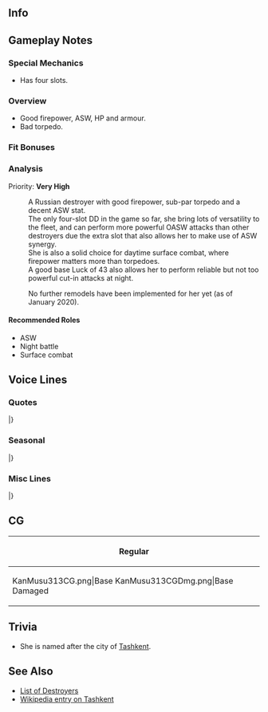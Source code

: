 ==Info==
{{KanmusuInfo|ID=313}}
{{KanmusuInfo|ID=313a}}

==Gameplay Notes==
===Special Mechanics===
* Has four slots.

===Overview===
* Good firepower, ASW, HP and armour.
* Bad torpedo.

===Fit Bonuses===
{{:{{BASEPAGENAME}}/Equipment Bonuses}}
{{clear}}

===Analysis===
Priority: '''Very High'''
:A Russian destroyer with good firepower, sub-par torpedo and a decent ASW stat.
:The only four-slot DD in the game so far, she bring lots of versatility to the fleet, and can perform more powerful OASW attacks than other destroyers due the extra slot that also allows her to make use of ASW synergy.
:She is also a solid choice for daytime surface combat, where firepower matters more than torpedoes.
:A good base Luck of 43 also allows her to perform reliable but not too powerful cut-in attacks at night.

:No further remodels have been implemented for her yet (as of January 2020).

====Recommended Roles====
* ASW
* Night battle
* Surface combat

==Voice Lines==
===Quotes===
{{ShipquoteHeader}}
{{ShipquoteKai
| scenario    =Introduction
| origin      =Здравствуйте、嚮導駆逐艦、Ташкент。はるばる来て見たよ。同志提督、よろしくお願いするね。
| translation =Hello, I'm the destroyer leader, Tashkent. I've come from afar to meet you. Please look after me, Comrade Admiral.<ref>The [https://en.wikipedia.org/wiki/Tashkent-class_destroyer Tashkent-class] were designed to be destroyer leaders.</ref>
| audio       = Tashkent-Intro.mp3
}}
{{ShipquoteKai
| scenario    =Introduction
| kai         =yes
| origin      =Здравствуйте、嚮導駆逐艦、Ташкент。同志Адмирал、今日もよろしくお願いするね。
| translation =Hello, I'm the destroyer leader, Tashkent. Please look after me today too, Comrade Admiral.
| audio       = TashkentKai-Intro.mp3
}}
{{ShipquoteKai
| scenario    =Library
| origin      =北の国で生まれた空色の巡洋艦、タシュケントだよ。うん、そう。本当の艦種は駆逐艦なんだ。嚮導駆逐艦。まあ、駆逐艦としては大きいかな。確かに。海の戦いも陸上の戦いの援護も頑張ったよ。結構頼りになるだろ？空色の巡洋艦、どう？　うん、よかった！覚えておいてね。Спасибо！
| translation =I'm from the Northern Country, the sky-blue cruiser, Tashkent.<ref>She was nicknamed the "Sky-blue cruiser" (Голубой крейсер) because of her blue paint.</ref> Mmm, yeah. I'm really classed as a destroyer. A destroyer leader. Well, I'm definitely bigger than your average destroyer.<ref>She displaced 4175 tons at full load.</ref> I worked hard in naval battles and as reinforcement for land battles. I'm pretty reliable. What do you think of the Sky-blue cruiser? Yup, great! Remember me alright? Thanks!
| audio       = Tashkent-Library.mp3
}}
{{ShipquoteKai
| scenario    =Secretary 1
| origin      =Привет!どうしたんだい？
| translation =Hi! What's up?
| audio       = Tashkent-Sec1.mp3
}}
{{ShipquoteKai
| scenario    =Secretary 2
| origin      =空色の巡洋艦…うん、まあそう呼ばれてたんだけど。なんだか……そうだね、少し照れるなぁ
| translation =The sky-blue cruiser... Yeah, well, that's what they called me... It's kind of, a bit, embarrassing.
| audio       = Tashkent-Sec2.mp3
}}
{{ShipquoteKai
| scenario    =Secretary 2
| kai         =yes
| origin      =空色の巡洋艦…同志Адмирал、うん、まぁ、そう呼ばれてだけど…なんだか、少し恥ずかしいな。そうか？
| translation =The sky-blue cruiser... Yeah, well, that's what they called me, Comrade Admiral... It's kind of, a bit, embarrassing. Really?
| audio       = TashkentKai-Sec1.mp3
}}
{{ShipquoteKai
| scenario    =Secretary 3
| origin      =あぁ、この甲板かい？結構広いだろう？いろいろと輸送なんかにも使えるよ。今度奥の方も見てみるかい？
| translation =Ah, my deck? It's pretty spacious right? You can use it to transport lots of things. Want to take a look under it?
| audio       = Tashkent-Sec3.mp3
}}
{{ShipquoteKai
| scenario    =Secretary Idle
| origin      =同志…あぁ、忙しいそうだね。あぁ、Верный！なんだい？おぉ、楽しいそうだね！Спасибо！
| translation =Comrade... Ah, he looks busy. Ah, Verniy! What is it? Oh, that looks fun! Thanks!
| audio       = Tashkent-Idle.mp3
}}
{{ShipquoteKai
| scenario    =Secretary (Married)
| origin      =同志、どうした？元気が無いね。そうだ！あたしがRussian tea入れてあげるよ。待てて。
| translation =What's wrong, Comrade? You look unwell. I know! I'll get you some Russian tea. Wait a moment.
| audio       = Tashkent-SecMarried.mp3
}}
{{ShipquoteKai
| scenario    =Wedding
| origin      =同志、どうしたんだい？珍しいね。どうした、顔が赤いよ？ん、もっとよく見せてよ。うん、いいね、いい顔してる。好きだな、もっとよく見せて。
| translation =What's wrong, Comrade? You're acting strange. Why is your face red? Mmm, let me get a closer look. Yep, that's a really nice expression. I like it, let me look some more.
| audio       = Tashkent-Wedding.mp3
}}
{{ShipquoteKai
| scenario    =Player's Score
| origin      =情報は大事だよね。いつだってそうさ。はい。
| translation =Information is important. That's always the case. Here.
| audio       = Tashkent-PlayerScore.mp3
}}
{{ShipquoteKai
| scenario    =Joining the Fleet
| origin      =嚮導駆逐艦、Ташкент、抜錨！さぁ、同志、行こうか？
| translation =Destroyer leader, Tashkent, setting sail! Now, Comrade, shall we go?
| audio       = Tashkent-JoinFleet.mp3
}}
{{ShipquoteKai
| scenario    =Equipment 1
| origin      =Спасибо!同志、ありがとう。確かこうだよね?
| translation =Thanks! Thank you, Comrade. I think that was right?
| audio       = Tashkent-Equip1.mp3
}}
{{ShipquoteKai
| scenario    =Equipment 2
| origin      =Большое спасибо！あは、いいね！
| translation =Thank you very much! Aha, this is nice!
| audio       = Tashkent-Equip2.mp3
}}
{{ShipquoteKai
| scenario    =Equipment 3
| origin      =Молодец! いいね。
| translation =Well done! That's great.
| audio       = Tashkent-Equip3.mp3
}}
{{ShipquoteKai
| scenario    =Supply
| origin      =Спасибо、助かるよ。
| translation =Thanks, this helps.
| audio       = Tashkent-Supply.mp3
}}
{{ShipquoteKai
| scenario    =Docking (Minor)
| origin      =やられちゃった、ごめん。
| translation =Sorry, they got me.
| audio       = Tashkent-DockMinor.mp3
}}
{{ShipquoteKai
| scenario    =Docking (Major)
| origin      =ちょった本格的に治さなきゃ。ごめんね。少しだけ…Пока。
| translation =I'll need to go an get a proper repair. Sorry. It'll just be a little while... See you.
| audio       = Tashkent-DockMajor.mp3
}}
{{ShipquoteKai
| scenario    =Construction
| origin      =Хорошо получилось！同志、よかったね。
| translation =Good job! Isn't this good, Comrade?
| audio       = Tashkent-Construction.mp3
}}
{{ShipquoteKai
| scenario    =Return from Sortie
| origin      =同志提督、艦隊戻ったよ。ふえぇ〜
| translation =The fleet has returned, Comrade Admrial. Whew~
| audio       = Tashkent-SortieReturn.mp3
}}
{{ShipquoteKai
| scenario    =Starting a Sortie
| origin      =同志諸君、用意は良い？よし、艦隊旗艦、Ташкент、出撃だ！
| translation =Are you ready, Comrades? Alright, fleet flagship, Tashkent, sortieing!
| audio       = Tashkent-Sortie.mp3
}}
{{ShipquoteKai
| scenario    =Starting a Battle
| origin      =敵艦…やるしかないね。攻撃良い！行くよ！
| translation =Enemy ships... we have to do this. Battle stations! Let's go!
| audio       = Tashkent-BattleStart.mp3
}}
{{ShipquoteKai
| scenario    =Attack
| origin      =これでどうさ！？
| translation =How about this!?
| audio       = Tashkent-Atk.mp3
}}
{{ShipquoteKai
| scenario    =Night Battle Attack
| origin      =Ура！
| translation =Hurrah!
| audio       = Tashkent-NightAtk.mp3
}}
{{ShipquoteKai
| scenario    =Night Battle
| origin      =Ташкентの夜戦、お望みかい？いいよ。同志、突撃だ！Ура！
| translation =You wish to witness my night battle? Alright. Let's charge in, Comrades! Hurrah!
| audio       = Tashkent-NightBattle.mp3
}}
{{ShipquoteKai
| scenario    =MVP
| origin      =同志、この空色の巡洋艦が一番なのかい？それは嬉しいな。Хорошо！
| translation =Am I, the sky-blue cruiser, number one, Comrade? That makes me happy. Great!
| audio       = Tashkent-MVP.mp3
}}
{{ShipquoteKai
| scenario    =MVP
| kai         =yes
| origin      =同志Адмирал、空色の巡洋艦がまた一番なのか？いや、何度でも嬉しいものさ。うん、хорошо！
| translation =Am I, the sky blue cruiser, number one again, Comrade Admiral? No, it still makes me happy. Yup, it's great!
| audio       = TashkentKai-MVP.mp3
}}
{{ShipquoteKai
| scenario    =Minor Damage 1
| origin      =ぐあぁ、やるね。
| translation =Guh, now you've done it.
| audio       = Tashkent-MinorDmg1.mp3
}}
{{ShipquoteKai
| scenario    =Minor Damage 2
| origin      =ぐぇ、やられたか？痛い。
| translation =Guh, I'm hit? It hurts.
| audio       = Tashkent-MinorDmg2.mp3
}}
{{ShipquoteKai
| scenario    =Major Damage
| origin      =Простите、やられちゃった。同志ごめん。でも、まだ！
| translation =Forgive me, they got me. Sorry, Comrade. But, I'm not done yet!
| audio       = Tashkent-MajorDmg.mp3
}}
{{ShipquoteKai
| scenario    =Sunk
| origin      =同志、空色の巡洋艦を、ここまでみたいだ…До свидания。
| translation =It looks like this is as far as the sky-blue cruiser goes, Comrade... Goodbye.
| audio       = Tashkent-Sunk.mp3
}}
|}<references/>

{{clear}}

===Seasonal===
{{SeasonalHeaderOld}}
{{SeasonalQuote
|scenario = [[Seasonal/White_Day_2018|White Day 2018]]
|origin = えぇ、くれるの？ごめん、いや、спасибо。たべるよ…はむ、美味しい。同志やるな。うん。
|translation =	Eh, you’re giving this to me? Sorry, no, thank you. I’ll eat it now… *nom* It’s delicious. Not bad, Comrade. Yep.
|audio = Tashkent_White_Day_2018_Sec1.mp3
|notes = 
}}
{{SeasonalQuote
|scenario = [[Seasonal/Coming_of_Spring_2018|Coming of Spring 2018]]
|origin = Верный、料理を作るのかい？花見？桜？Понятно、手伝およ！お弁当かい？いいね。
|translation =	Are you cooking something, Verniu? Cherry blossom viewing? Sakura? I understand, I’ll help you! We’re making a lunch box? Great.
|audio = Tashkent_Spring_2018_Sec1.mp3
|notes = 
}}
{{SeasonalQuote
|scenario = [[Seasonal/Fifth_Anniversary|5th Anniversary]]
|origin = 同志提督、поздравляю！艦隊は五周年かい？いいね。今夜Борщに作ろう。結構美味しいよ。
|translation =	Congratulations, Comrade Admiral! It’s the fleet’s 5th Anniversary? Nice. I’ll make some borcht tonight. It’s pretty tasty.
|audio = Tashkent_5th_Anniversary_Sec1.mp3
|notes = 
}}
{{SeasonalQuote
|scenario = [[Seasonal/Rainy_Season_2018|Rainy Season 2018]]
|origin = へぇ…テーリボウズ？ん、そうやるんだ。同志Гангут、作り方教えて？Спасибо！
|translation =	Hmmm… Teruteru bouzu? Hmm, so that’s how you make them. Will you teach me how to make them, Comrade Gangut? Thank you!
|audio = Tashkent_Rainy_Season_2018_Sec1.mp3
|notes = 
}}
{{SeasonalQuote
|scenario = [[Seasonal/Saury_2018|Saury 2018]]
|origin = 秋刀魚？なんだいそれは？あぁ、北の海で漁をするのかい？Понятона.
|translation =	Saury? What's that? Ah, you're going fishing in the northern seas? I understand.
|audio = Tashkent_Sec1_Saury_2018.mp3
|notes = 
}}
{{SeasonalQuote
|scenario = [[Seasonal/Late_Autumn_2018|Late Autumn 2018]]
|origin = ヘェー、いいね、この雰囲気。この国の秋もいいものさ。食べ物も美味しいね。Вкусно！
|translation =	Hmmm, this is a nice mood. This country's autumn is great. The food is delicious too. Yummy!
|audio = Tashkent_Late_Autumn_2018_Sec1.mp3
|notes = Secretary 1
}}
{{SeasonalQuote
|scenario = [[Seasonal/Late_Autumn_2018|Late Autumn 2018]]
|origin = Gangut、そんなにこたつに入ていたら、体がなまったしまうよ。えぇ、そうなのかい？…そうかぁ…
|translation =	Gangut, if you stay under the kotatsu for too long you'll grow soft. Eh, is that so? ...I see...
|audio = Tashkent_Late_Autumn_2018_Sec2.mp3
|notes = Secretary 2
}}
{{SeasonalQuote
|scenario = [[Seasonal/Christmas_2018|Christmas 2018]]
|origin = Христовым！いや、同志Gangut、お酒はいいよ。酔い過ぎじゃないか、全く。あはは。
|translation =	Merry Christmas! No, Comrade Gangut, you've had enough to drink. I swear you've had too much to drink. Ahaha.<ref>The full phrase for "Merry Christmas" in Russian is "С Рождеством Христовым" (S Rozhdestvom Khristovym) but she only says the last word.</ref>
|audio = Tashkent_Christmas_2018_Sec1.mp3
|notes = 
}}
{{SeasonalQuote
|scenario = [[Seasonal/New_Year_2019|New Years 2019]]
|origin = Поздравляю！新年か。いいね。同志Адмирал、今年もよろしく頼むね。
|translation =	Congratulations! It's the New Year. Nice. Comrade Admiral, I'm counting on you this year too.
|audio = Tashkent_New_Year_2019_Sec1.mp3
|notes = 
}}
{{SeasonalQuote
|scenario = [[Seasonal/Setsubun_2019|Setsubun 2019]]
|origin = セッツブウン？厳しいお祭りだね。Gangut、敵は強いよ。援護しようか？うわぁ、わああぁ！すごいな。
|translation =	Settsubuun? That's a harsh festival. Gangut, the enemy is strong. Shall I back you up? Wh-whoaaaaaaa! That was amazing.
|audio = Tashkent_Setsubun_2019_Sec1.mp3
|notes = 
}}
{{SeasonalQuote
|scenario = [[Seasonal/Valentine%27s_Day_2019|Valentine's Day 2019]]
|origin = 同志Адмирал、こ、これをあげよう。そうさ、同志愛だよ、Адмирал。も、もちろんさ！
|translation =	Comrade Admiral, th-this is for you. That's right, it's just camaraderie, Admiral. Th-that's all this is!
|audio = Tashkent_Valentines_2019_Sec1.mp3
|notes = 
}}
{{SeasonalQuote
|scenario = [[Seasonal/Sixth_Anniversary|6th Anniversary]]
|origin = 同志提督、поздравляю！艦隊は六周年かい？すごいな。今夜はпирожкиを振る舞う。行けるよ。
|translation =	Comrade Admiral, congratulations. Is it the fleet's 6th Anniversary? That's amazing. I'll treat you to some pirozhki tonight. Let's go.<ref>[https://en.wikipedia.org/wiki/Pirozhki Pirozhki] are stuffed buns.</ref>
|audio = Tashkent_6th_Anniversary_Sec2.mp3
|notes = Secretary 2
}}
{{SeasonalQuote
|scenario = [[Seasonal/Seventh_Anniversary|7th Anniversary]]
|origin = 同志提督 、поздравляю！艦隊は七周年かい？嬉しいね。今夜はお祝いか？いいね。Хорошо！
|translation =	Comrade Admiral, congratulations! It's the fleet's 7th Anniversary right? I'm happy. Shall we celebrate tonight? Good. Very good!
|audio = Tashkent_7th_Anniversary_Secretary_2.mp3
|notes = Secretary 2
}}
|}<references/>

{{clear}}

===Misc Lines===
{{SeasonalHeaderOld}}
{{SeasonalQuote
|scenario = [[Winter_2018_Event|Final Battle 2018]]
|origin = よーし、いいね。北方連合艦隊、これより援護する！同志諸君、準備はいいかい？よーし！Ура！！
|translation =	Alright, this is good. The Northern Combined Fleet will now lend their support! Are you all ready, comrades? Alright! Hurrah!!
|audio = Tashkent-FriendFleet.mp3
|notes = Friend Fleet line
}}
{{SeasonalQuote
|scenario = [[Early_Fall_2018_Event|Early Fall 2018 Event]]
|origin = よーし、いいね。同志諸君、準備はいいかい？Ура！
|translation =	Alright good. Are you ready, Comrades? Hurrah!
|audio = Tashkent-Friend_Fleet_1.mp3
|notes = Friend Fleet Line
}}
{{SeasonalQuote
|scenario = [[Spring 2019 Event]]
|origin = Хорошо！我が艦隊は戦場海域に突入した。これより友軍を援護する！Ура! 
|translation = Great! Our fleet has broken into the operational area. Now we'll support the allied forces. Hurrah!
|audio = TashkentKai-Friend_Fleet_1.mp3
|notes = Friend Fleet Line
}}
{{SeasonalQuote
|scenario = [[Spring 2019 Event]]
|origin = よーし、いいね。北方連合艦隊、これより援護する。同志諸君、準備はいいかい？
|translation =	Alriiight, good. We'll now support the Northern Combined Fleet. Comrades, are you ready?
|audio = TashkentKai-Friend_Fleet_2.mp3
|notes = Friend Fleet Line
}}
{{SeasonalQuote
|scenario = [[Spring 2019 Event]]
|origin = よし！Ура! 
|translation =	Alright! Hurrah!
|audio = TashkentKai-Friend_Fleet_3.mp3
|notes = Friend Fleet Line
}}
|}<references/>

{{clear}}

==CG==
{| class="mw-collapsible mw-collapsed wikitable" style="width: 100%;"
!Regular
|-
|<gallery>
KanMusu313CG.png|Base
KanMusu313CGDmg.png|Base Damaged
</gallery>
|}

==Trivia==
*She is named after the city of [https://en.wikipedia.org/wiki/Tashkent Tashkent].

==See Also==
* [[EliteDD|List of Destroyers]]
* [[wikipedia:Tashkent-class destroyer|Wikipedia entry on Tashkent]]
{{Shiplist}}